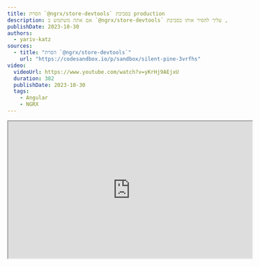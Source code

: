 ```yaml
---
title: הסרת `@ngrx/store-devtools` בסביבת production
description: אם אתה משתמש ב `@ngrx/store-devtools` באפליקציה שלך, עליך להסיר אותו בסביבת production.
publishDate: 2023-10-30
authors:
  - yariv-katz
sources:
  - title: "הסרת `@ngrx/store-devtools`"
    url: "https://codesandbox.io/p/sandbox/silent-pine-3vrfhs"
video:
  videoUrl: https://www.youtube.com/watch?v=yKrHj9AEjxU
  duration: 382
  publishDate: 2023-10-30
  tags:    
    - Angular
    - NGRX
---
```


<div class="not-content flex">
	<iframe
    class="mx-auto mb-10"
    width="560"
    height="315"
    src="https://www.youtube.com/embed/yKrHj9AEjxU?si=n47onbdHG3EsPaa1"
    title="Angular - Removing @ngrx/store-devtools in production - video"
    allow="accelerometer; clipboard-write; encrypted-media; gyroscope; picture-in-picture; web-share"
    allowFullScreen
    loading="lazy"
    referrerPolicy="strict-origin-when-cross-origin"
    aria-label="Angular - Removing @ngrx/store-devtools in production - video"
    aria-describedby="iframe-video-description"
	/>
</div>
<span id="iframe-video-description" class="sr-only">
This video explains the best practice of removing @ngrx/store-devtools in production environments to optimize application performance, along with practical steps to implement this effectively.
</span>

בסביבת production עליך להסיר את `@ngrx/store-devtools` מה - bundle.  
נראה דוגמא:

<div class="[&>h3]:step steps mb-12 mr-4 border-r pr-8 [counter-reset:step]">
### יצירת אפליקציה Angular חדשה

```bash
npx @angular/cli@latest new ngrx-remove-devtools --style css --routing false --minimal
```

### התקנת `@ngrx/store` ו `@ngrx/store-devtools`

```bash
cd ngrx-remove-devtools
npx ng add @ngrx/store --skip-confirmation
npx ng add @ngrx/store-devtools@latest --skip-confirmation
```

### אכלוס ה state

```typescript title="app.module.ts"
@NgModule({
  declarations: [AppComponent],
  imports: [
    BrowserModule,
    StoreModule.forRoot(
      {
        counter: () => 0,
      },
      {}
    ),
    StoreDevtoolsModule.instrument({maxAge: 25, logOnly: !isDevMode()}),
  ],
  providers: [],
  bootstrap: [AppComponent],
})
export class AppModule {}

```

### בחינת ה state

במידה והתקנתם את [Redux dev tools](https://chrome.google.com/webstore/detail/redux-devtools/lmhkpmbekcpmknklioeibfkpmmfibljd) תוכלו לבחון את ה state שלכם.

```bash
ng serve
```

![Redux dev tools](https://github.com/ywarezk/academeez/blob/main/content/en/course/angular/ngrx/best-practice/store-devtools-production/examine-state.png?raw=true)

### בעיה בבדיקת ה state בסביבת production

מומלץ להשבית את redux dev tools בסביבת production.

```bash
npx ng build
cd dist/ngrx-remove-devtools
npx http-server
```

redux dev tools עדיין עובד ב production

### פתרון 1

הסר את `StoreDevtoolsModule.instrument` מה imports בסביבת production.  

```bash
npx ng generate environments
```

הוסיפו מפתח `production` לקובץ הסביבות:

```json title="src/environments/environment.development.ts"
export const environment = {
  production: false,
};
```

```json title="src/environments/environment.ts"
export const environment = {
  production: true,
};
```

```typescript title="app.module.ts"
import {environment} from '../environments/environment';

@NgModule({
  declarations: [AppComponent],
  imports: [
    BrowserModule,
    StoreModule.forRoot(
      {
        counter: () => 0,
      },
      {}
    ),
    !environment.production ? StoreDevtoolsModule.instrument({maxAge: 25, logOnly: !isDevMode()}) : [],
  ],
  providers: [],
  bootstrap: [AppComponent],
})
export class AppModule {}
```

### בעיה

`@ngrx/store-devtools` עדיין ב bundle.

```bash
npx ng build --source-map
npx source-map-explorer dist/ngrx-remove-devtools/main.4a92d461e97ce051.js
```

![source-map-explorer](https://github.com/ywarezk/academeez/blob/main/content/en/course/angular/ngrx/best-practice/store-devtools-production/examine-bundle.png?raw=true)

`@ngrx/store-devtools` עדיין מוסיף כ - `16kb` של קוד ל bundle שלך.

### החלפה ב app.module.ts

ניתן להשיג את אותו תוצאה עם `fileReplacement`.  

```typescript title="src/app/imports.common.ts"
import {BrowserModule} from '@angular/platform-browser';
import {StoreModule} from '@ngrx/store';

export const commonImports = [
  BrowserModule,
  StoreModule.forRoot(
    {
      counter: () => 0,
    },
    {}
  ),
];
```

```typescript title="src/app/imports.development.ts"
import {StoreDevtoolsModule} from '@ngrx/store-devtools';
import {commonImports} from './imports.common';
import {isDevMode} from '@angular/core';

export const imports = [
	...commonImports, 
	StoreDevtoolsModule.instrument({maxAge: 25, logOnly: !isDevMode()})
];
```

```typescript title="src/app/imports.ts"
import {commonImports} from './imports.common';

export const imports = [...commonImports];
```

```typescript title="src/app/app.module.ts"
import {NgModule} from '@angular/core';
import {AppComponent} from './app.component';
import {imports} from './imports';

@NgModule({
  declarations: [AppComponent],
  imports: [...imports],
  providers: [],
  bootstrap: [AppComponent],
})
export class AppModule {}
```

</div>

התוצאה היא הסרה של `@ngrx/store-devtools` מה - bundle.